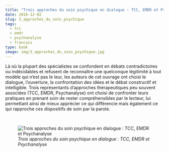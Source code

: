 ```yaml
---
title: "Trois approches du soin psychique en dialogue : TCC, EMDR et Psychanalyse"
date: 2016-12-02
slug: 3_approches_du_soin_psychique
tags:
  - tcc
  - emdr
  - psychanalyse
  - francais
type: book
image: img/3_approches_du_soin_psychique.jpg
---
```


Là où la plupart des spécialistes se confondent en débats contradictoires ou indécidables et refusent de reconnaître une quelconque légitimité à tout modèle qui n’est pas le leur, les auteurs de cet ouvrage ont choisi le dialogue, l’ouverture, la confrontation des idées et le débat constructif et intelligible.
Trois représentants d'approches thérapeutiques peu souvent associées (TCC, EMDR, Psychanalyse) ont choisi de confronter leurs pratiques en prenant soin de rester compréhensibles par le lecteur, lui permettant ainsi de mieux apprécier ce qui différencie mais également ce qui rapproche ces dispositifs de soin par la parole.

<br>

![_Trois approches du soin psychique en dialogue : TCC, EMDR et Psychanalyse_](img/3_approches_du_soin_psychique.jpg)
